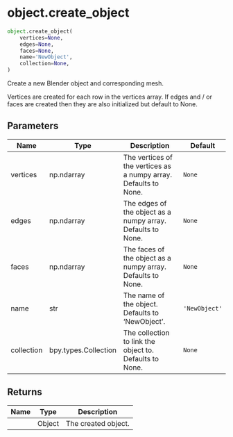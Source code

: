 # object.create_object { #databpy.object.create_object }

```python
object.create_object(
    vertices=None,
    edges=None,
    faces=None,
    name='NewObject',
    collection=None,
)
```

Create a new Blender object and corresponding mesh.

Vertices are created for each row in the vertices array. If edges and / or faces are created then they are also
initialized but default to None.

## Parameters {.doc-section .doc-section-parameters}

| Name       | Type                 | Description                                                      | Default       |
|------------|----------------------|------------------------------------------------------------------|---------------|
| vertices   | np.ndarray           | The vertices of the vertices as a numpy array. Defaults to None. | `None`        |
| edges      | np.ndarray           | The edges of the object as a numpy array. Defaults to None.      | `None`        |
| faces      | np.ndarray           | The faces of the object as a numpy array. Defaults to None.      | `None`        |
| name       | str                  | The name of the object. Defaults to 'NewObject'.                 | `'NewObject'` |
| collection | bpy.types.Collection | The collection to link the object to. Defaults to None.          | `None`        |

## Returns {.doc-section .doc-section-returns}

| Name   | Type   | Description         |
|--------|--------|---------------------|
|        | Object | The created object. |